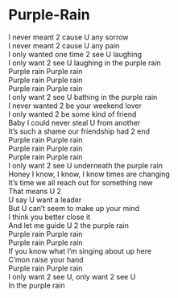 # Purple-Rain

I never meant 2 cause U any sorrow  
I never meant 2 cause U any pain  
I only wanted one time 2 see U laughing  
I only want 2 see U laughing in the purple rain  
Purple rain Purple rain  
Purple rain Purple rain  
Purple rain Purple rain  
I only want 2 see U bathing in the purple rain  
I never wanted 2 be your weekend lover  
I only wanted 2 be some kind of friend  
Baby I could never steal U from another  
It's such a shame our friendship had 2 end  
Purple rain Purple rain  
Purple rain Purple rain  
Purple rain Purple rain  
I only want 2 see U underneath the purple rain  
Honey I know, I know, I know times are changing  
It's time we all reach out for something new  
That means U 2  
U say U want a leader  
But U can't seem to make up your mind  
I think you better close it  
And let me guide U 2 the purple rain  
Purple rain Purple rain  
Purple rain Purple rain  
If you know what I'm singing about up here  
C'mon raise your hand  
Purple rain Purple rain  
I only want 2 see U, only want 2 see U  
In the purple rain
